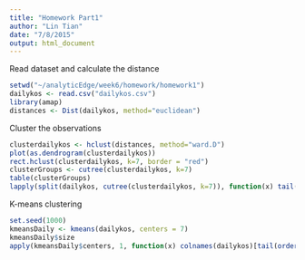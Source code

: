 ```yaml
---
title: "Homework Part1"
author: "Lin Tian"
date: "7/8/2015"
output: html_document
---
```


Read dataset and calculate the distance

```r
setwd("~/analyticEdge/week6/homework/homework1")
dailykos <- read.csv("dailykos.csv")
library(amap)
distances <- Dist(dailykos, method="euclidean")
```

Cluster the observations

```r
clusterdailykos <- hclust(distances, method="ward.D")
plot(as.dendrogram(clusterdailykos))
rect.hclust(clusterdailykos, k=7, border = "red")
clusterGroups <- cutree(clusterdailykos, k=7)
table(clusterGroups)
lapply(split(dailykos, cutree(clusterdailykos, k=7)), function(x) tail(sort(colMeans(x))))
```

K-means clustering

```r
set.seed(1000)
kmeansDaily <- kmeans(dailykos, centers = 7)
kmeansDaily$size
apply(kmeansDaily$centers, 1, function(x) colnames(dailykos)[tail(order(x))])
```

